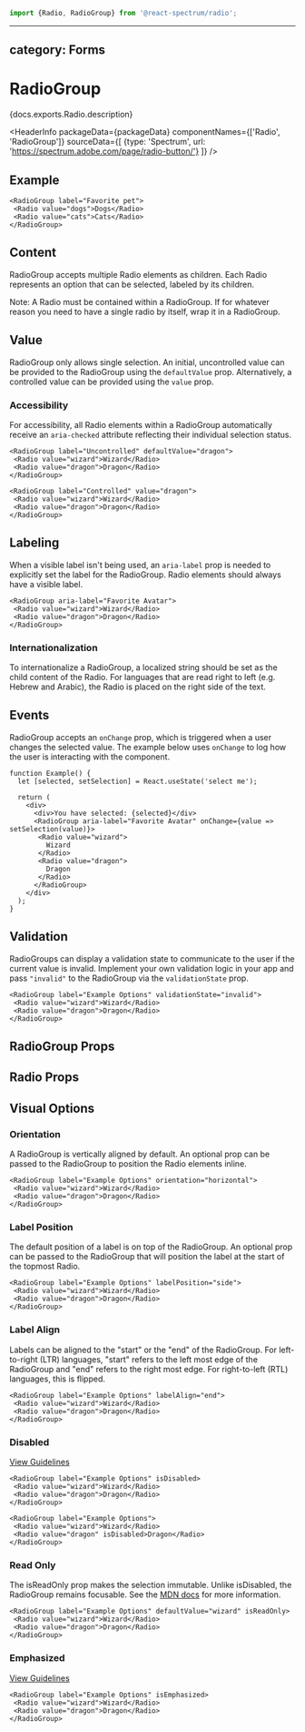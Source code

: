 <!-- Copyright 2020 Adobe. All rights reserved.
This file is licensed to you under the Apache License, Version 2.0 (the "License");
you may not use this file except in compliance with the License. You may obtain a copy
of the License at http://www.apache.org/licenses/LICENSE-2.0
Unless required by applicable law or agreed to in writing, software distributed under
the License is distributed on an "AS IS" BASIS, WITHOUT WARRANTIES OR REPRESENTATIONS
OF ANY KIND, either express or implied. See the License for the specific language
governing permissions and limitations under the License. -->



```jsx import
import {Radio, RadioGroup} from '@react-spectrum/radio';
```

---
category: Forms
---

# RadioGroup

<p>{docs.exports.Radio.description}</p>

<HeaderInfo
  packageData={packageData}
  componentNames={['Radio', 'RadioGroup']}
  sourceData={[
  {type: 'Spectrum', url: 'https://spectrum.adobe.com/page/radio-button/'}
  ]} />

## Example

```tsx example
<RadioGroup label="Favorite pet">
 <Radio value="dogs">Dogs</Radio>
 <Radio value="cats">Cats</Radio>
</RadioGroup>
```

## Content

RadioGroup accepts multiple Radio elements as children.
Each Radio represents an option that can be selected, labeled by its children.

Note: A Radio must be contained within a RadioGroup. If for whatever reason you need to
have a single radio by itself, wrap it in a RadioGroup.

## Value

RadioGroup only allows single selection. An initial, uncontrolled value can be provided to the RadioGroup using the `defaultValue` prop.
Alternatively, a controlled value can be provided using the `value` prop.

### Accessibility

For accessibility, all Radio elements within a RadioGroup automatically receive an `aria-checked` attribute
reflecting their individual selection status.

```tsx example
<RadioGroup label="Uncontrolled" defaultValue="dragon">
 <Radio value="wizard">Wizard</Radio>
 <Radio value="dragon">Dragon</Radio>
</RadioGroup>

<RadioGroup label="Controlled" value="dragon">
 <Radio value="wizard">Wizard</Radio>
 <Radio value="dragon">Dragon</Radio>
</RadioGroup>
```

## Labeling

When a visible label isn't being used, an `aria-label` prop is needed to explicitly set the label for the RadioGroup.
Radio elements should always have a visible label.

```tsx example
<RadioGroup aria-label="Favorite Avatar">
 <Radio value="wizard">Wizard</Radio>
 <Radio value="dragon">Dragon</Radio>
</RadioGroup>
```

### Internationalization

To internationalize a RadioGroup, a localized string should be set as the child content of the Radio.
For languages that are read right to left (e.g. Hebrew and Arabic), the Radio is placed on the right side of the text.

## Events

RadioGroup accepts an `onChange` prop, which is triggered when a user changes the selected value.
The example below uses `onChange` to log how the user is interacting with the component.

```tsx example
function Example() {
  let [selected, setSelection] = React.useState('select me');

  return (
    <div>
      <div>You have selected: {selected}</div>
      <RadioGroup aria-label="Favorite Avatar" onChange={value => setSelection(value)}>
       <Radio value="wizard">
         Wizard
       </Radio>
       <Radio value="dragon">
         Dragon
       </Radio>
      </RadioGroup>
    </div>
  );
}
```

## Validation

RadioGroups can display a validation state to communicate to the user if the current value is invalid.
Implement your own validation logic in your app and pass `"invalid"` to the RadioGroup via the `validationState` prop.

```tsx example
<RadioGroup label="Example Options" validationState="invalid">
 <Radio value="wizard">Wizard</Radio>
 <Radio value="dragon">Dragon</Radio>
</RadioGroup>
```

## RadioGroup Props

<PropTable component={docs.exports.RadioGroup} links={docs.links} />

## Radio Props

<PropTable component={docs.exports.Radio} links={docs.links} />

## Visual Options

### Orientation

A RadioGroup is vertically aligned by default.
An optional prop can be passed to the RadioGroup to position the Radio elements inline.

```tsx example
<RadioGroup label="Example Options" orientation="horizontal">
 <Radio value="wizard">Wizard</Radio>
 <Radio value="dragon">Dragon</Radio>
</RadioGroup>
```

### Label Position

The default position of a label is on top of the RadioGroup.
An optional prop can be passed to the RadioGroup that will position the label at the start of the topmost Radio.

```tsx example
<RadioGroup label="Example Options" labelPosition="side">
 <Radio value="wizard">Wizard</Radio>
 <Radio value="dragon">Dragon</Radio>
</RadioGroup>
```

### Label Align

Labels can be aligned to the "start" or the "end" of the RadioGroup.
For left-to-right (LTR) languages, "start" refers to the left most edge of the RadioGroup
and "end" refers to the right most edge. For right-to-left (RTL) languages, this is flipped.

```tsx example
<RadioGroup label="Example Options" labelAlign="end">
 <Radio value="wizard">Wizard</Radio>
 <Radio value="dragon">Dragon</Radio>
</RadioGroup>
```

### Disabled
[View Guidelines](https://spectrum.adobe.com/page/radio-button/#Disabled)

```tsx example
<RadioGroup label="Example Options" isDisabled>
 <Radio value="wizard">Wizard</Radio>
 <Radio value="dragon">Dragon</Radio>
</RadioGroup>
```

```tsx example
<RadioGroup label="Example Options">
 <Radio value="wizard">Wizard</Radio>
 <Radio value="dragon" isDisabled>Dragon</Radio>
</RadioGroup>
```

### Read Only

The isReadOnly prop makes the selection immutable. Unlike isDisabled, the RadioGroup remains focusable.
See the [MDN docs](https://developer.mozilla.org/en-US/docs/Web/HTML/Attributes/readonly) for more information.

```tsx example
<RadioGroup label="Example Options" defaultValue="wizard" isReadOnly>
 <Radio value="wizard">Wizard</Radio>
 <Radio value="dragon">Dragon</Radio>
</RadioGroup>
```

### Emphasized
[View Guidelines](https://spectrum.adobe.com/page/radio-button/#Emphasis)

```tsx example
<RadioGroup label="Example Options" isEmphasized>
 <Radio value="wizard">Wizard</Radio>
 <Radio value="dragon">Dragon</Radio>
</RadioGroup>
```
